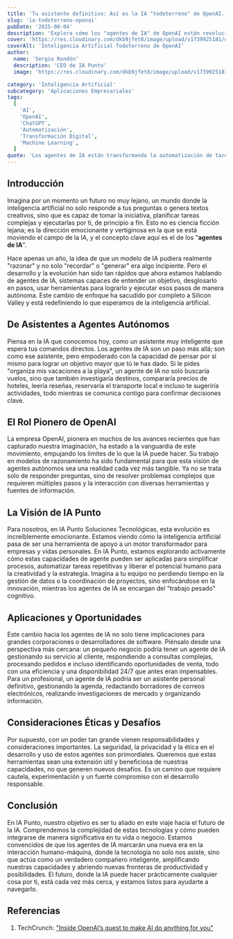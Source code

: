 ---
title: 'Tu asistente definitivo: Así es la IA "todoterreno" de OpenAI.'
slug: 'ia-todoterreno-openai'
pubDate: '2025-08-04'
description: 'Explora cómo los "agentes de IA" de OpenAI están revolucionando la automatización, permitiendo a la inteligencia artificial planificar y ejecutar tareas complejas de forma autónoma, transformando negocios y la vida personal.'
cover: 'https://res.cloudinary.com/dkb9jfet8/image/upload/v1739925181/openai_ai_everywhere.png'
coverAlt: 'Inteligencia Artificial Todoterreno de OpenAI'
author:
  name: 'Sergio Rondón'
  description: 'CEO de IA Punto'
  image: 'https://res.cloudinary.com/dkb9jfet8/image/upload/v1739925181/sergio_gdcaeh.png'
category: 'Inteligencia Artificial'
subcategory: 'Aplicaciones Empresariales'
tags:
  [
    'AI',
    'OpenAI',
    'ChatGPT',
    'Automatización',
    'Transformación Digital',
    'Machine Learning',
  ]
quote: 'Los agentes de IA están transformando la automatización de tareas complejas'
---

<h2 id="introduccion">Introducción</h2>

Imagina por un momento un futuro no muy lejano, un mundo donde la inteligencia artificial no solo responde a tus preguntas o genera textos creativos, sino que es capaz de tomar la iniciativa, planificar tareas complejas y ejecutarlas por ti, de principio a fin. Esto no es ciencia ficción lejana; es la dirección emocionante y vertiginosa en la que se está moviendo el campo de la IA, y el concepto clave aquí es el de los "**agentes de IA**".

Hace apenas un año, la idea de que un modelo de IA pudiera realmente "razonar" y no solo "recordar" o "generar" era algo incipiente. Pero el desarrollo y la evolución han sido tan rápidos que ahora estamos hablando de agentes de IA, sistemas capaces de entender un objetivo, desglosarlo en pasos, usar herramientas para lograrlo y ejecutar esos pasos de manera autónoma. Este cambio de enfoque ha sacudido por completo a Silicon Valley y está redefiniendo lo que esperamos de la inteligencia artificial.

<h2 id="de-asistentes-a-agentes-autonomos">
  De Asistentes a Agentes Autónomos
</h2>

Piensa en la IA que conocemos hoy, como un asistente muy inteligente que espera tus comandos directos. Los agentes de IA son un paso más allá; son como ese asistente, pero empoderado con la capacidad de pensar por sí mismo para lograr un objetivo mayor que tú le has dado. Si le pides "organiza mis vacaciones a la playa", un agente de IA no solo buscaría vuelos, sino que también investigaría destinos, compararía precios de hoteles, leería reseñas, reservaría el transporte local e incluso te sugeriría actividades, todo mientras se comunica contigo para confirmar decisiones clave.

<h2 id="el-rol-pionero-de-openai">El Rol Pionero de OpenAI</h2>

La empresa OpenAI, pionera en muchos de los avances recientes que han capturado nuestra imaginación, ha estado a la vanguardia de este movimiento, empujando los límites de lo que la IA puede hacer. Su trabajo en modelos de razonamiento ha sido fundamental para que esta visión de agentes autónomos sea una realidad cada vez más tangible. Ya no se trata solo de responder preguntas, sino de resolver problemas complejos que requieren múltiples pasos y la interacción con diversas herramientas y fuentes de información.

<h2 id="la-vision-de-ia-punto">La Visión de IA Punto</h2>

Para nosotros, en IA Punto Soluciones Tecnológicas, esta evolución es increíblemente emocionante. Estamos viendo cómo la inteligencia artificial pasa de ser una herramienta de apoyo a un motor transformador para empresas y vidas personales. En IA Punto, estamos explorando activamente cómo estas capacidades de agente pueden ser aplicadas para simplificar procesos, automatizar tareas repetitivas y liberar el potencial humano para la creatividad y la estrategia. Imagina a tu equipo no perdiendo tiempo en la gestión de datos o la coordinación de proyectos, sino enfocándose en la innovación, mientras los agentes de IA se encargan del "trabajo pesado" cognitivo.

<h2 id="aplicaciones-y-oportunidades">Aplicaciones y Oportunidades</h2>

Este cambio hacia los agentes de IA no solo tiene implicaciones para grandes corporaciones o desarrolladores de software. Piénsalo desde una perspectiva más cercana: un pequeño negocio podría tener un agente de IA gestionando su servicio al cliente, respondiendo a consultas complejas, procesando pedidos e incluso identificando oportunidades de venta, todo con una eficiencia y una disponibilidad 24/7 que antes eran impensables. Para un profesional, un agente de IA podría ser un asistente personal definitivo, gestionando la agenda, redactando borradores de correos electrónicos, realizando investigaciones de mercado y organizando información.

<h2 id="consideraciones-eticas-y-desafios">
  Consideraciones Éticas y Desafíos
</h2>

Por supuesto, con un poder tan grande vienen responsabilidades y consideraciones importantes. La seguridad, la privacidad y la ética en el desarrollo y uso de estos agentes son primordiales. Queremos que estas herramientas sean una extensión útil y beneficiosa de nuestras capacidades, no que generen nuevos desafíos. Es un camino que requiere cautela, experimentación y un fuerte compromiso con el desarrollo responsable.

<h2 id="conclusion">Conclusión</h2>

En IA Punto, nuestro objetivo es ser tu aliado en este viaje hacia el futuro de la IA. Comprendemos la complejidad de estas tecnologías y cómo pueden integrarse de manera significativa en tu vida o negocio. Estamos convencidos de que los agentes de IA marcarán una nueva era en la interacción humano-máquina, donde la tecnología no solo nos asiste, sino que actúa como un verdadero compañero inteligente, amplificando nuestras capacidades y abriendo nuevas fronteras de productividad y posibilidades. El futuro, donde la IA puede hacer prácticamente cualquier cosa por ti, está cada vez más cerca, y estamos listos para ayudarte a navegarlo.

<h2 id="referencias">Referencias</h2>

1.  TechCrunch: <a href="https://techcrunch.com/2025/08/03/inside-openais-quest-to-make-ai-do-anything-for-you/" target="_blank" rel="noopener noreferrer">"Inside OpenAI’s quest to make AI do anything for you"</a>
